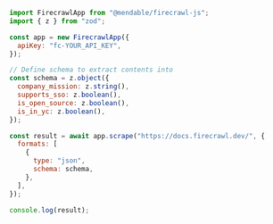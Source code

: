 ```js Node
import FirecrawlApp from "@mendable/firecrawl-js";
import { z } from "zod";

const app = new FirecrawlApp({
  apiKey: "fc-YOUR_API_KEY",
});

// Define schema to extract contents into
const schema = z.object({
  company_mission: z.string(),
  supports_sso: z.boolean(),
  is_open_source: z.boolean(),
  is_in_yc: z.boolean(),
});

const result = await app.scrape("https://docs.firecrawl.dev/", {
  formats: [
    {
      type: "json",
      schema: schema,
    },
  ],
});

console.log(result);
```
